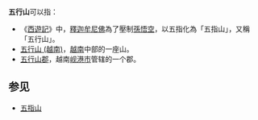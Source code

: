 '''五行山'''可以指：

* 《[[西遊記|西遊記]]》中，[[釋迦牟尼佛|釋迦牟尼佛]]為了壓制[[孫悟空|孫悟空]]，以五指化為「五指山」，又稱「五行山」。
* [[五行山_(越南)|五行山 (越南)]]，[[越南|越南]]中部的一座山。
* [[五行山郡|五行山郡]]，越南[[岘港市|岘港市]]管辖的一个郡。

==参见==
*[[五指山|五指山]]

{{消歧義|W|Cat=三字亚洲地名消歧义}}